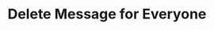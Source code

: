 ---
title: 'Delete Message for Everyone'
openapi: DELETE /chat/deleteMessageForEveryone/{instance}
---